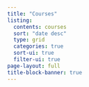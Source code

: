 ```yaml
---
title: "Courses"
listing:
  contents: courses
  sort: "date desc"
  type: grid
  categories: true
  sort-ui: true
  filter-ui: true
page-layout: full
title-block-banner: true
---
```

